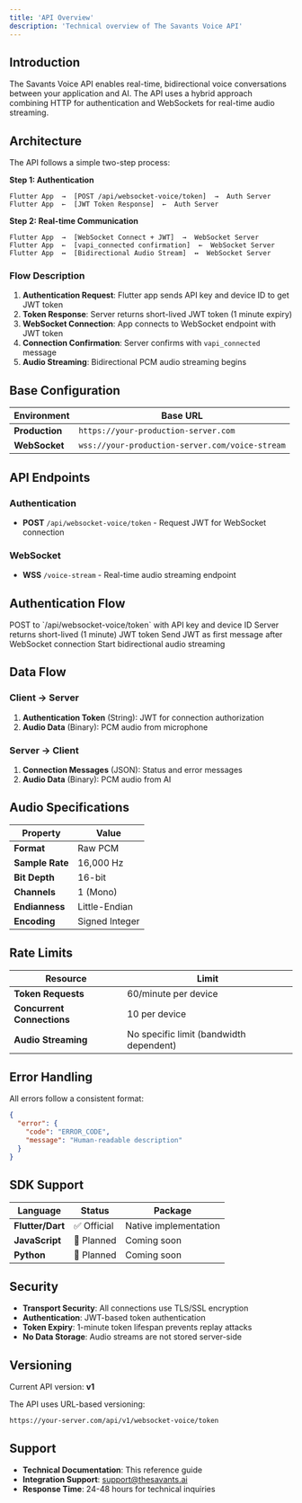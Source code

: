 ```yaml
---
title: 'API Overview'
description: 'Technical overview of The Savants Voice API'
---
```


## Introduction

The Savants Voice API enables real-time, bidirectional voice conversations between your application and AI. The API uses a hybrid approach combining HTTP for authentication and WebSockets for real-time audio streaming.

## Architecture

The API follows a simple two-step process:

**Step 1: Authentication**
```
Flutter App  →  [POST /api/websocket-voice/token]  →  Auth Server
Flutter App  ←  [JWT Token Response]  ←  Auth Server
```

**Step 2: Real-time Communication**
```
Flutter App  →  [WebSocket Connect + JWT]  →  WebSocket Server
Flutter App  ←  [vapi_connected confirmation]  ←  WebSocket Server
Flutter App  ↔  [Bidirectional Audio Stream]  ↔  WebSocket Server
```

### Flow Description

1. **Authentication Request**: Flutter app sends API key and device ID to get JWT token
2. **Token Response**: Server returns short-lived JWT token (1 minute expiry)
3. **WebSocket Connection**: App connects to WebSocket endpoint with JWT token
4. **Connection Confirmation**: Server confirms with `vapi_connected` message
5. **Audio Streaming**: Bidirectional PCM audio streaming begins

## Base Configuration

| Environment | Base URL |
|-------------|----------|
| **Production** | `https://your-production-server.com` |
| **WebSocket** | `wss://your-production-server.com/voice-stream` |

## API Endpoints

### Authentication
- **POST** `/api/websocket-voice/token` - Request JWT for WebSocket connection

### WebSocket
- **WSS** `/voice-stream` - Real-time audio streaming endpoint

## Authentication Flow

<Steps>
  <Step title="Request Token">
    POST to `/api/websocket-voice/token` with API key and device ID
  </Step>
  <Step title="Receive JWT">
    Server returns short-lived (1 minute) JWT token
  </Step>
  <Step title="WebSocket Auth">
    Send JWT as first message after WebSocket connection
  </Step>
  <Step title="Begin Streaming">
    Start bidirectional audio streaming
  </Step>
</Steps>

## Data Flow

### Client → Server
1. **Authentication Token** (String): JWT for connection authorization
2. **Audio Data** (Binary): PCM audio from microphone

### Server → Client  
1. **Connection Messages** (JSON): Status and error messages
2. **Audio Data** (Binary): PCM audio from AI

## Audio Specifications

| Property | Value |
|----------|-------|
| **Format** | Raw PCM |
| **Sample Rate** | 16,000 Hz |
| **Bit Depth** | 16-bit |
| **Channels** | 1 (Mono) |
| **Endianness** | Little-Endian |
| **Encoding** | Signed Integer |

## Rate Limits

| Resource | Limit |
|----------|-------|
| **Token Requests** | 60/minute per device |
| **Concurrent Connections** | 10 per device |
| **Audio Streaming** | No specific limit (bandwidth dependent) |

## Error Handling

All errors follow a consistent format:

```json
{
  "error": {
    "code": "ERROR_CODE",
    "message": "Human-readable description"
  }
}
```

## SDK Support

| Language | Status | Package |
|----------|--------|---------|
| **Flutter/Dart** | ✅ Official | Native implementation |
| **JavaScript** | 🚧 Planned | Coming soon |
| **Python** | 🚧 Planned | Coming soon |

## Security

- **Transport Security**: All connections use TLS/SSL encryption
- **Authentication**: JWT-based token authentication
- **Token Expiry**: 1-minute token lifespan prevents replay attacks
- **No Data Storage**: Audio streams are not stored server-side

## Versioning

Current API version: **v1**

The API uses URL-based versioning:
```
https://your-server.com/api/v1/websocket-voice/token
```

## Support

- **Technical Documentation**: This reference guide
- **Integration Support**: [support@thesavants.ai](mailto:support@thesavants.ai)
- **Response Time**: 24-48 hours for technical inquiries